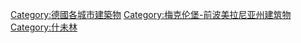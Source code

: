 [[Category:德國各城市建築物|Category:德國各城市建築物]]
[[Category:梅克伦堡-前波美拉尼亚州建筑物|Category:梅克伦堡-前波美拉尼亚州建筑物]]
[[Category:什未林|Category:什未林]]